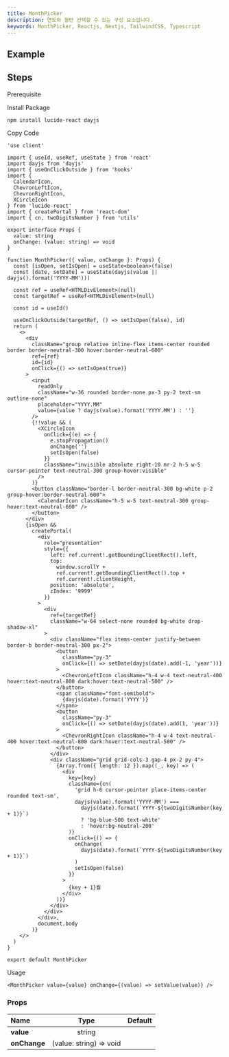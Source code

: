 ```yaml
---
title: MonthPicker
description: 연도와 월만 선택할 수 있는 구성 요소입니다.
keywords: MonthPicker, Reactjs, Nextjs, TailwindCSS, Typescript
---
```


## Example

<Storybook url="https://workshop.dongwook.kim/?path=/docs/components-monthpicker-v1--docs" />

## Steps

<Steps>

<Step>Prerequisite</Step>

<Blocks>
  <LinkBlock
    icon="hooks"
    name="useOnClickOutside"
    slug="/hooks/use-onclick-outside"
  />
  <LinkBlock icon="utils" name="cn" slug="/utils/cn" />
  <LinkBlock
    icon="utils"
    name="twoDigitsNumber"
    slug="/utils/two-digits-number"
  />
</Blocks>

<Step>Install Package</Step>

```bash
npm install lucide-react dayjs
```

<Step>Copy Code</Step>

```tsx title="components/MonthPicker/index.tsx"
'use client'

import { useId, useRef, useState } from 'react'
import dayjs from 'dayjs'
import { useOnClickOutside } from 'hooks'
import {
  CalendarIcon,
  ChevronLeftIcon,
  ChevronRightIcon,
  XCircleIcon
} from 'lucide-react'
import { createPortal } from 'react-dom'
import { cn, twoDigitsNumber } from 'utils'

export interface Props {
  value: string
  onChange: (value: string) => void
}

function MonthPicker({ value, onChange }: Props) {
  const [isOpen, setIsOpen] = useState<boolean>(false)
  const [date, setDate] = useState(dayjs(value || dayjs().format('YYYY-MM')))

  const ref = useRef<HTMLDivElement>(null)
  const targetRef = useRef<HTMLDivElement>(null)

  const id = useId()

  useOnClickOutside(targetRef, () => setIsOpen(false), id)
  return (
    <>
      <div
        className="group relative inline-flex items-center rounded border border-neutral-300 hover:border-neutral-600"
        ref={ref}
        id={id}
        onClick={() => setIsOpen(true)}
      >
        <input
          readOnly
          className="w-36 rounded border-none px-3 py-2 text-sm outline-none"
          placeholder="YYYY.MM"
          value={value ? dayjs(value).format('YYYY.MM') : ''}
        />
        {!!value && (
          <XCircleIcon
            onClick={(e) => {
              e.stopPropagation()
              onChange('')
              setIsOpen(false)
            }}
            className="invisible absolute right-10 mr-2 h-5 w-5 cursor-pointer text-neutral-300 group-hover:visible"
          />
        )}
        <button className="border-l border-neutral-300 bg-white p-2 group-hover:border-neutral-600">
          <CalendarIcon className="h-5 w-5 text-neutral-300 group-hover:text-neutral-600" />
        </button>
      </div>
      {isOpen &&
        createPortal(
          <div
            role="presentation"
            style={{
              left: ref.current!.getBoundingClientRect().left,
              top:
                window.scrollY +
                ref.current!.getBoundingClientRect().top +
                ref.current!.clientHeight,
              position: 'absolute',
              zIndex: '9999'
            }}
          >
            <div
              ref={targetRef}
              className="w-64 select-none rounded bg-white drop-shadow-xl"
            >
              <div className="flex items-center justify-between border-b border-neutral-300 px-2">
                <button
                  className="py-3"
                  onClick={() => setDate(dayjs(date).add(-1, 'year'))}
                >
                  <ChevronLeftIcon className="h-4 w-4 text-neutral-400 hover:text-neutral-800 dark:hover:text-neutral-500" />
                </button>
                <span className="font-semibold">
                  {dayjs(date).format('YYYY')}
                </span>
                <button
                  className="py-3"
                  onClick={() => setDate(dayjs(date).add(1, 'year'))}
                >
                  <ChevronRightIcon className="h-4 w-4 text-neutral-400 hover:text-neutral-800 dark:hover:text-neutral-500" />
                </button>
              </div>
              <div className="grid grid-cols-3 gap-4 px-2 py-4">
                {Array.from({ length: 12 }).map((_, key) => (
                  <div
                    key={key}
                    className={cn(
                      'grid h-6 cursor-pointer place-items-center rounded text-sm',
                      dayjs(value).format('YYYY-MM') ===
                        dayjs(date).format(`YYYY-${twoDigitsNumber(key + 1)}`)
                        ? 'bg-blue-500 text-white'
                        : 'hover:bg-neutral-200'
                    )}
                    onClick={() => {
                      onChange(
                        dayjs(date).format(`YYYY-${twoDigitsNumber(key + 1)}`)
                      )
                      setIsOpen(false)
                    }}
                  >
                    {key + 1}월
                  </div>
                ))}
              </div>
            </div>
          </div>,
          document.body
        )}
    </>
  )
}

export default MonthPicker
```

<Step>Usage</Step>

```tsx
<MonthPicker value={value} onChange={(value) => setValue(value)} />
```

</Steps>

### Props

| Name                     |          Type           | Default |
| :----------------------- | :---------------------: | :-----: |
| **value**<Required />    |         string          |         |
| **onChange**<Required /> | (value: string) => void |         |
